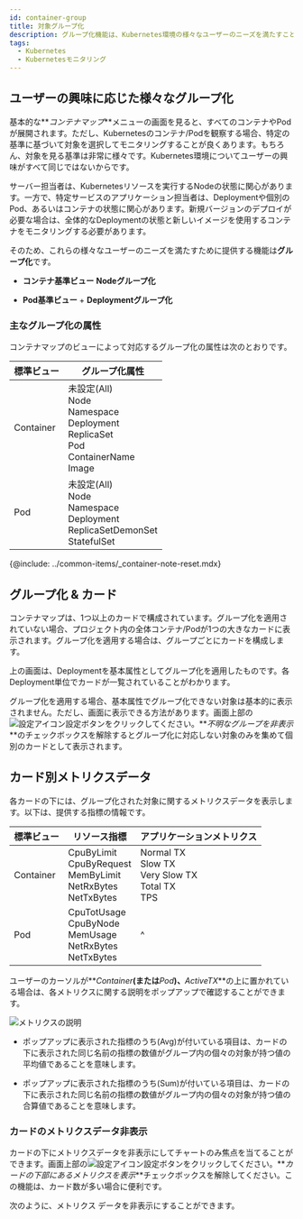 ```yaml
---
id: container-group
title: 対象グループ化
description: グループ化機能は、Kubernetes環境の様々なユーザーのニーズを満たすことができます。
tags:
  - Kubernetes
  - Kubernetesモニタリング
---
```


## ユーザーの興味に応じた様々なグループ化

基本的な**_コンテナマップ_**メニューの画面を見ると、すべてのコンテナやPodが展開されます。ただし、Kubernetesのコンテナ/Podを観察する場合、特定の基準に基づいて対象を選択してモニタリングすることが良くあります。もちろん、対象を見る基準は非常に様々です。Kubernetes環境についてユーザーの興味がすべて同じではないからです。

サーバー担当者は、Kubernetesリソースを実行するNodeの状態に関心があります。一方で、特定サービスのアプリケーション担当者は、Deploymentや個別のPod、あるいはコンテナの状態に関心があります。新規バージョンのデプロイが必要な場合は、全体的なDeploymentの状態と新しいイメージを使用するコンテナをモニタリングする必要があります。

そのため、これらの様々なユーザーのニーズを満たすために提供する機能は**グループ化**です。

-   **コンテナ基準ビュー** **Nodeグループ化**

    <ImgLang img='whatap_kubernetes_container_map_group_node.png' desc='コンテナ基準ビュー + Nodeグループ化' />

-   **Pod基準ビュー** + **Deploymentグループ化**

    <ImgLang img='whatap_kubernetes_container_map_group_deployment.png' desc='Pod 基準ビュー + Deploymentグループ化' />

### 主なグループ化の属性

コンテナマップのビューによって対応するグループ化の属性は次のとおりです。

| 標準ビュー     | グループ化属性                                                                                                                           |
| --------- | --------------------------------------------------------------------------------------------------------------------------------- |
| Container | 未設定(All)<br/>Node<br/>Namespace<br/>Deployment<br/>ReplicaSet<br/>Pod<br/>ContainerName<br/>Image                                 |
| Pod       | 未設定(All)<br/>Node<br/>Namespace<br/>Deployment<br/>ReplicaSetDemonSet<br/>StatefulSet                                             |

{@include: ../common-items/_container-note-reset.mdx}

## グループ化 & カード

コンテナマップは、1つ以上のカードで構成されています。グループ化を適用されていない場合、プロジェクト内の全体コンテナ/Podが1つの大きなカードに表示されます。グループ化を適用する場合は、グループごとにカードを構成します。

<ImgLang img='kubernetes-group-card.png' desc='グループ単位でカード一覧表示' />

上の画面は、Deploymentを基本属性としてグループ化を適用したものです。各Deployment単位でカードが一覧されていることがわかります。

グループ化を適用する場合、基本属性でグループ化できない対象は基本的に表示されません。ただし、画面に表示できる方法があります。画面上部の![設定アイコン](/img/ico-setting.svg)設定ボタンをクリックしてください。**_不明なグループを非表示_**のチェックボックスを解除するとグループ化に対応しない対象のみを集めて個別のカードとして表示されます。

## カード別メトリクスデータ

各カードの下には、グループ化された対象に関するメトリクスデータを表示します。以下は、提供する指標の情報です。

| 標準ビュー     | リソース指標                                                                        | アプリケーションメトリクス                                               |
| --------- | ----------------------------------------------------------------------------- | ----------------------------------------------------------- |
| Container | CpuByLimit<br/>CpuByRequest<br/>MemByLimit<br/>NetRxBytes<br/>NetTxBytes<br/> | Normal TX<br/>Slow TX<br/>Very Slow TX<br/>Total TX<br/>TPS |
| Pod       | CpuTotUsage<br/>CpuByNode<br/>MemUsage<br/>NetRxBytes<br/>NetTxBytes          | ^                                                           |

ユーザーのカーソルが**_Container_**(または**_Pod_**)、**_ActiveTX_**の上に置かれている場合は、各メトリクスに関する説明をポップアップで確認することができます。

![メトリクスの説明](/img/whatap_kubernetes_container_map_cards_metri_description.png)

-   ポップアップに表示された指標のうち(Avg)が付いている項目は、カードの下に表示された同じ名前の指標の数値がグループ内の個々の対象が持つ値の平均値であることを意味します。

-   ポップアップに表示された指標のうち(Sum)が付いている項目は、カードの下に表示された同じ名前の指標の数値がグループ内の個々の対象が持つ値の合算値であることを意味します。

### カードのメトリクスデータ非表示

カードの下にメトリクスデータを非表示にしてチャートのみ焦点を当てることができます。画面上部の![設定アイコン](/img/ico-setting.svg)設定ボタンをクリックしてください。**_カードの下部にあるメトリクスを表示_**チェックボックスを解除してください。この機能は、カード数が多い場合に便利です。

次のように、メトリクス データを非表示にすることができます。

<ImgLang img='whatap_kubernetes_container_map_cards_metric_off.png' desc='カード下段のメトリクスデータの表示を解除' />
